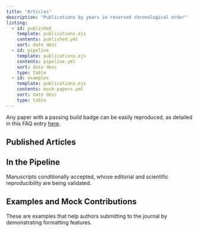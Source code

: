 ```yaml
---
title: "Articles"
description: "Publications by years in reversed chronological order"
listing:
  - id: published
    template: publications.ejs
    contents: published.yml
    sort: date desc
  - id: pipeline
    template: publications.ejs
    contents: pipeline.yml
    sort: date desc
    type: table
  - id: examples
    template: publications.ejs
    contents: mock-papers.yml
    sort: date desc
    type: table
---
```


::: {.callout title="Reproducibility"}
Any paper with a passing build badge can be easily reproduced, as detailed in this FAQ entry [here](../blog/2025-07-31-reproduce-paper/index.html).
:::

## Published Articles

::: {#published}
:::

## In the Pipeline

Manuscripts conditionally accepted, whose editorial and scientific reproducibility are being validated.

::: {#pipeline}
:::

## Examples and Mock Contributions

These are examples that help authors submitting to the journal by demonstrating formatting features.

::: {#examples}
:::
